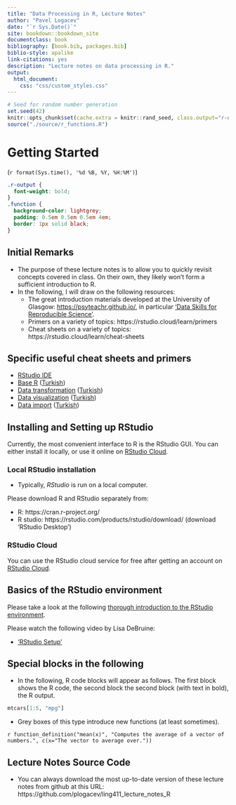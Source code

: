 ```yaml
--- 
title: "Data Processing in R, Lecture Notes"
author: "Pavel Logacev"
date: "`r Sys.Date()`"
site: bookdown::bookdown_site
documentclass: book
bibliography: [book.bib, packages.bib]
biblio-style: apalike
link-citations: yes
description: "Lecture notes on data processing in R."
output:
  html_document:
    css: "css/custom_styles.css"
---
```


<!--
Markdown basics: https://rmarkdown.rstudio.com/authoring_basics.html
-->


```r
# Seed for random number generation
set.seed(42)
knitr::opts_chunk$set(cache.extra = knitr::rand_seed, class.output="r-output")
source("./source/r_functions.R")
```



# Getting Started
(`r format(Sys.time(), '%d %B, %Y, %H:%M')`)

```css
.r-output {
  font-weight: bold;
}
.function {
  background-color: lightgrey;
  padding: 0.5em 0.5em 0.5em 4em;
  border: 1px solid black;
}
```

## Initial Remarks

- The purpose of these lecture notes is to allow you to quickly revisit concepts covered in class. On their own, they likely won't form a sufficient introduction to R.
- In the following, I will draw on the following resources:
  - The great introduction materials developed at the University of Glasgow: <https://psyteachr.github.io/>, in particular ['Data Skills for Reproducible Science'](https://psyteachr.github.io/msc-data-skills/).
  - Primers on a variety of topics: https://rstudio.cloud/learn/primers
  - Cheat sheets on a variety of topics: https://rstudio.cloud/learn/cheat-sheets
  

<!--
- the O'Reiley book
- 
-->

## Specific useful cheat sheets and primers

- [RStudio IDE](https://github.com/rstudio/cheatsheets/raw/master/rstudio-ide.pdf)
- [Base R](http://github.com/rstudio/cheatsheets/raw/master/base-r.pdf) ([Turkish](https://github.com/rstudio/cheatsheets/raw/master/translations/turkish/baseR_translate_tr.pdf))
- [Data transformation](https://github.com/rstudio/cheatsheets/raw/master/data-transformation.pdf) ([Turkish](https://github.com/rstudio/cheatsheets/raw/master/translations/turkish/data-transformation_turkish.pdf))
- [Data visualization](https://github.com/rstudio/cheatsheets/raw/master/data-visualization-2.1.pdf)
([Turkish](https://github.com/rstudio/cheatsheets/raw/master/translations/turkish/ggplot2_2.0_Turkish.pdf))
- [Data import](https://github.com/rstudio/cheatsheets/raw/master/data-import.pdf) ([Turkish](https://github.com/rstudio/cheatsheets/raw/master/translations/turkish/data_import_tr.pdf))



## Installing and Setting up RStudio
Currently, the most convenient interface to R is the RStudio GUI. You can either install it locally, or use it online on [RStudio Cloud](https://rstudio.cloud/).

### Local RStudio installation
- Typically, *RStudio* is run on a local computer. 

Please download R and RStudio separately from:

  - R: https://cran.r-project.org/
  - R studio: https://rstudio.com/products/rstudio/download/ (download 'RStudio Desktop')
  
### RStudio Cloud
You can use the RStudio cloud service for free after getting an account on [RStudio Cloud](https://rstudio.cloud/).

<!--
## RStudio Interface 
- Let's take a look at the RStudio interface.
- Let's take a look at the [RStudio Cloud](https://rstudio.cloud) interface.
-->

## Basics of the RStudio environment
Please take a look at the following [thorough introduction to the RStudio environment](https://github.com/hbctraining/Intro-to-R/blob/master/lessons/01_introR-R-and-RStudio.md).

Please watch the following video by Lisa DeBruine:

- ['RStudio Setup'](https://www.youtube.com/watch?v=CbA6ZVlJE78&list=PLA2iRWVwbpTIweEBHD2dOKjZHK1atRmXt&index=2&ab_channel=LisaDeBruine)

<!--
This is a _sample_ book written in **Markdown**. You can use anything that Pandoc's Markdown supports, e.g., a math equation $a^2 + b^2 = c^2$.

The **bookdown** package can be installed from CRAN or Github:

```r
install.packages("bookdown")
# or the development version
# devtools::install_github("rstudio/bookdown")
```

Remember each Rmd file contains one and only one chapter, and a chapter is defined by the first-level heading `#`.

To compile this example to PDF, you need XeLaTeX. You are recommended to install TinyTeX (which includes XeLaTeX): <https://yihui.org/tinytex/>.

```r
# automatically create a bib database for R packages
knitr::write_bib(c(
  .packages(), 'bookdown', 'knitr', 'rmarkdown'
), 'packages.bib')
```
-->

## Special blocks in the following 

- In the following, R code blocks will appear as follows. The first block shows the R code, the second block the second block (with text in bold), the R output. 


```r
mtcars[1:5, "mpg"]
```

- Grey boxes of this type introduce new functions (at least sometimes).  

`r function_definition("mean(x)", "Computes the average of a vector of numbers.", c(x="The vector to average over."))`


## Lecture Notes Source Code
- You can always download the most up-to-date version of these lecture notes from github at this URL: https://github.com/plogacev/ling411_lecture_notes_R
